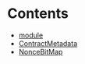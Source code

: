 

# Contents
- [module](/src/lib/module)
- [ContractMetadata](ContractMetadata.sol/contract.ContractMetadata.md)
- [NonceBitMap](NonceBitMap.sol/abstract.NonceBitMap.md)
